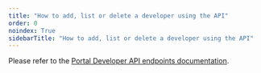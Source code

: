 ```yaml
---
title: "How to add, list or delete a developer using the API"
order: 0
noindex: True
sidebarTitle: "How to add, list or delete a developer using the API"
---
```



<LegacyClassicPortalApi/>

Please refer to the [Portal Developer API endpoints documentation](/nightly/tyk-apis/tyk-portal-api/portal-developers).



